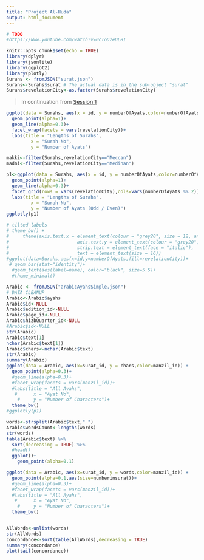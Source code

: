 ```yaml
---
title: "Project Al-Huda"
output: html_document
---
```




```r
# TODO
#https://www.youtube.com/watch?v=0cToDzeDLRI

knitr::opts_chunk$set(echo = TRUE)
library(dplyr)
library(jsonlite)
library(ggplot2)
library(plotly)
Surahs <- fromJSON("surat.json")
Surahs<-Surahs$surat # The actual data is in the sub-object "surat"
Surahs$revelationCity<-as.factor(Surahs$revelationCity)

```

> In continuation from [Session 1](https://rpubs.com/glasschakotra/huda1)

```r
ggplot(data = Surahs, aes(x = id, y = numberOfAyats,color=numberOfAyats)) +
  geom_point(alpha=1)+
  geom_line(alpha=0.3)+
  facet_wrap(facets = vars(revelationCity))+
  labs(title = "Lengths of Surahs",
         x = "Surah No",
         y = "Number of Ayats") 

makki<-filter(Surahs,revelationCity=="Meccan")
madni<-filter(Surahs,revelationCity=="Medinan")

p1<-ggplot(data = Surahs, aes(x = id, y = numberOfAyats,color=numberOfAyats %% 2)) +
  geom_point(alpha=1)+
  geom_line(alpha=0.3)+
  facet_grid(rows = vars(revelationCity),cols=vars(numberOfAyats %% 2))+
  labs(title = "Lengths of Surahs",
         x = "Surah No",
         y = "Number of Ayats (Odd / Even)") 
ggplotly(p1)

# tilted labels
# theme_bw() +
#     theme(axis.text.x = element_text(colour = "grey20", size = 12, angle = 90, hjust = 0.5, vjust = 0.5),
#                         axis.text.y = element_text(colour = "grey20", size = 12),
#                         strip.text = element_text(face = "italic"),
#                         text = element_text(size = 16))
#ggplot(data=Surahs,aes(x=id,y=numberOfAyats,fill=revelationCity))+
 # geom_bar(stat="identity")+
  #geom_text(aes(label=name), color="black", size=5.5)+
  #theme_minimal()
```

```r
Arabic <- fromJSON("arabicAyahsSimple.json")
# DATA CLEANUP
Arabic<-Arabic$ayahs
Arabic$id<-NULL
Arabic$edition_id<-NULL
Arabic$page_id<-NULL
Arabic$hizbQuarter_id<-NULL
#Arabic$id<-NULL
str(Arabic)
Arabic$text[1]
nchar(Arabic$text[1])
Arabic$chars<-nchar(Arabic$text)
str(Arabic)
summary(Arabic)
ggplot(data = Arabic, aes(x=surat_id, y = chars,color=manzil_id)) +
  geom_point(alpha=0.3)+
  #geom_line(alpha=0.3)+
  #facet_wrap(facets = vars(manzil_id))+
  #labs(title = "All Ayahs",
   #      x = "Ayat No",
    #     y = "Number of Characters")+
  theme_bw()
#ggplotly(p1)
```


```r
words<-strsplit(Arabic$text," ")
Arabic$wordsCount<-lengths(words)
str(words)
table(Arabic$text) %>%
  sort(decreasing = TRUE) %>%
  #head()
  ggplot()+
    geom_point(alpha=0.1)

ggplot(data = Arabic, aes(x=surat_id, y = words,color=manzil_id)) +
  geom_point(alpha=0.1,aes(size=numberinsurat))+
  #geom_line(alpha=0.3)+
  #facet_wrap(facets = vars(manzil_id))+
  #labs(title = "All Ayahs",
   #      x = "Ayat No",
    #     y = "Number of Characters")+
  theme_bw()


AllWords<-unlist(words)
str(AllWords)
concordance<-sort(table(AllWords),decreasing = TRUE)
summary(concordance)
plot(tail(concordance))
```